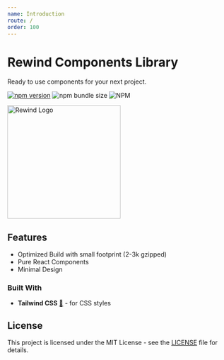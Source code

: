 ```yaml
---
name: Introduction
route: /
order: 100
---
```


# Rewind Components Library

Ready to use components for your next project.

[![npm version](https://badge.fury.io/js/rewind-components.svg)](https://badge.fury.io/js/rewind-components)
![npm bundle size](https://img.shields.io/bundlephobia/minzip/rewind-components.svg)
![NPM](https://img.shields.io/npm/l/rewind-components.svg)

<img src="https://github.com/apvarun/rewind-components/raw/master/public/rewind-logo.png" alt="Rewind Logo" width="256"/>

## Features

* Optimized Build with small footprint (2-3k gzipped)
* Pure React Components
* Minimal Design

### Built With

* **Tailwind CSS** [🔗](https://tailwindcss.com) - for CSS styles

## License

This project is licensed under the MIT License - see the [LICENSE](https://github.com/apvarun/rewind-components/blob/master/LICENSE) file for details.
